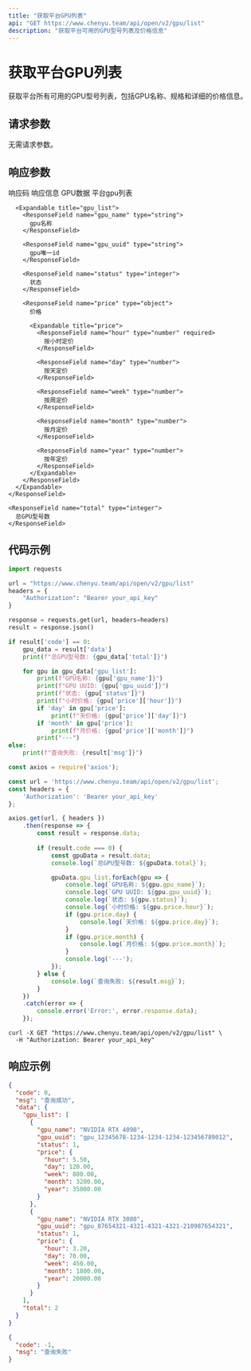 ```yaml
---
title: "获取平台GPU列表"
api: "GET https://www.chenyu.team/api/open/v2/gpu/list"
description: "获取平台可用的GPU型号列表及价格信息"
---
```


# 获取平台GPU列表

获取平台所有可用的GPU型号列表，包括GPU名称、规格和详细的价格信息。

## 请求参数

无需请求参数。

## 响应参数

<ResponseField name="code" type="integer">
  响应码
</ResponseField>

<ResponseField name="msg" type="string">
  响应信息
</ResponseField>

<ResponseField name="data" type="object">
  GPU数据
  
  <Expandable title="data">
    <ResponseField name="gpu_list" type="array">
      平台gpu列表

      <Expandable title="gpu_list">
        <ResponseField name="gpu_name" type="string">
          gpu名称
        </ResponseField>

        <ResponseField name="gpu_uuid" type="string">
          gpu唯一id
        </ResponseField>

        <ResponseField name="status" type="integer">
          状态
        </ResponseField>

        <ResponseField name="price" type="object">
          价格

          <Expandable title="price">
            <ResponseField name="hour" type="number" required>
              按小时定价
            </ResponseField>

            <ResponseField name="day" type="number">
              按天定价
            </ResponseField>

            <ResponseField name="week" type="number">
              按周定价
            </ResponseField>

            <ResponseField name="month" type="number">
              按月定价
            </ResponseField>

            <ResponseField name="year" type="number">
              按年定价
            </ResponseField>
          </Expandable>
        </ResponseField>
      </Expandable>
    </ResponseField>
    
    <ResponseField name="total" type="integer">
      总GPU型号数
    </ResponseField>
  </Expandable>
</ResponseField>

## 代码示例

<CodeGroup>

```python Python
import requests

url = "https://www.chenyu.team/api/open/v2/gpu/list"
headers = {
    "Authorization": "Bearer your_api_key"
}

response = requests.get(url, headers=headers)
result = response.json()

if result['code'] == 0:
    gpu_data = result['data']
    print(f"总GPU型号数: {gpu_data['total']}")

    for gpu in gpu_data['gpu_list']:
        print(f"GPU名称: {gpu['gpu_name']}")
        print(f"GPU UUID: {gpu['gpu_uuid']}")
        print(f"状态: {gpu['status']}")
        print(f"小时价格: {gpu['price']['hour']}")
        if 'day' in gpu['price']:
            print(f"天价格: {gpu['price']['day']}")
        if 'month' in gpu['price']:
            print(f"月价格: {gpu['price']['month']}")
        print("---")
else:
    print(f"查询失败: {result['msg']}")
```

```javascript JavaScript
const axios = require('axios');

const url = 'https://www.chenyu.team/api/open/v2/gpu/list';
const headers = {
    'Authorization': 'Bearer your_api_key'
};

axios.get(url, { headers })
    .then(response => {
        const result = response.data;
        
        if (result.code === 0) {
            const gpuData = result.data;
            console.log(`总GPU型号数: ${gpuData.total}`);

            gpuData.gpu_list.forEach(gpu => {
                console.log(`GPU名称: ${gpu.gpu_name}`);
                console.log(`GPU UUID: ${gpu.gpu_uuid}`);
                console.log(`状态: ${gpu.status}`);
                console.log(`小时价格: ${gpu.price.hour}`);
                if (gpu.price.day) {
                    console.log(`天价格: ${gpu.price.day}`);
                }
                if (gpu.price.month) {
                    console.log(`月价格: ${gpu.price.month}`);
                }
                console.log('---');
            });
        } else {
            console.log(`查询失败: ${result.msg}`);
        }
    })
    .catch(error => {
        console.error('Error:', error.response.data);
    });
```

```curl cURL
curl -X GET "https://www.chenyu.team/api/open/v2/gpu/list" \
  -H "Authorization: Bearer your_api_key"
```

</CodeGroup>

## 响应示例

<CodeGroup>

```json 成功响应
{
  "code": 0,
  "msg": "查询成功",
  "data": {
    "gpu_list": [
      {
        "gpu_name": "NVIDIA RTX 4090",
        "gpu_uuid": "gpu_12345678-1234-1234-1234-123456789012",
        "status": 1,
        "price": {
          "hour": 5.50,
          "day": 120.00,
          "week": 800.00,
          "month": 3200.00,
          "year": 35000.00
        }
      },
      {
        "gpu_name": "NVIDIA RTX 3080",
        "gpu_uuid": "gpu_87654321-4321-4321-4321-210987654321",
        "status": 1,
        "price": {
          "hour": 3.20,
          "day": 70.00,
          "week": 450.00,
          "month": 1800.00,
          "year": 20000.00
        }
      }
    ],
    "total": 2
  }
}
```

```json 失败响应
{
  "code": -1,
  "msg": "查询失败"
}
```

</CodeGroup>